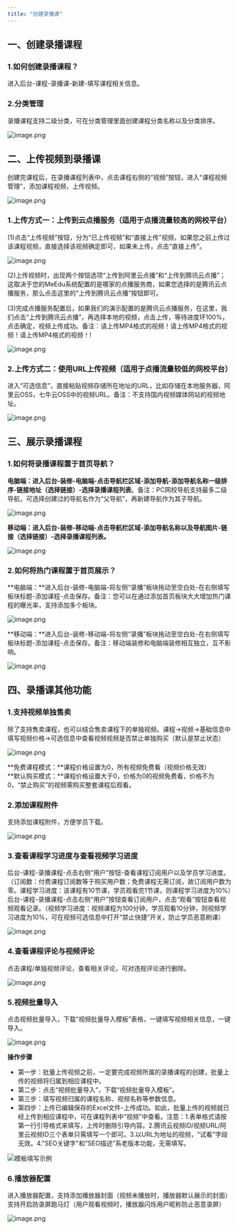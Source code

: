 ```yaml
---
title: "创建录播课"
---
```


## 一、创建录播课程

### 1.如何创建录播课程？
进入后台-课程-录播课-新建-填写课程相关信息。

### 2.分类管理
录播课程支持二级分类，可在分类管理里面创建课程分类名称以及分类排序。

![image.png](https://minio.meedu.vip/meedu-faq/images/b01a0e23da718a08989311b8b2dfb069/esxKDaYCDsP2FXonqp7kmDdB4u6jzuc8.png)

## 二、上传视频到录播课
创建完课程后，在录播课程列表中，点击课程右侧的“视频”按钮，进入“课程视频管理”，添加课程视频，上传视频。

![image.png](https://minio.meedu.vip/meedu-faq/images/b01a0e23da718a08989311b8b2dfb069/Mh4Ah2tX5YXnEYVQZGa30p6qbAJGxMCk.png)

### 1.上传方式一：上传到云点播服务（适用于点播流量较高的网校平台）

(1)点击“上传视频”按钮，分为“已上传视频”和“直接上传”视频，如果您之前上传过该课程视频，直接选择该视频确定即可，如果未上传，点击“直接上传”。

![image.png](https://minio.meedu.vip/meedu-faq/images/b01a0e23da718a08989311b8b2dfb069/Mt6WzJhf0Ln3lPXE812DDLr4XCOmXLel.png)

(2)上传视频时，出现两个按钮选项“上传到阿里云点播”和“上传到腾讯云点播”；这取决于您的MeEdu系统配置的是哪家的点播服务商，如果您选择的是腾讯云点播服务，那么点击这里的“上传到腾讯云点播”按钮即可。

(3)完成点播服务配置后，如果我们的演示配置的是腾讯云点播服务，在这里，我们点击“上传到腾讯云点播”，再选择本地的视频，点击上传，等待进度环100%，点击确定，视频上传成功。备注：请上传MP4格式的视频！请上传MP4格式的视频！请上传MP4格式的视频！!

![image.png](https://minio.meedu.vip/meedu-faq/images/b01a0e23da718a08989311b8b2dfb069/8vrZXcV8PlDCHU0Dzv82YHMQc8YEdnBK.png)

### 2.上传方式二：使用URL上传视频（适用于点播流量较低的网校平台）

进入“可选信息”，直接粘贴视频存储所在地址的URL，比如存储在本地服务器，阿里云OSS，七牛云OSS中的视频URL。备注：不支持国内视频媒体网站的视频地址。

![image.png](https://minio.meedu.vip/meedu-faq/images/b01a0e23da718a08989311b8b2dfb069/wmOEmRXQaejvK3D8ZVIqJWPmztv5Ttss.png)

## 三、展示录播课程

### 1.如何将录播课程置于首页导航？

**电脑端：**进入后台-装修-电脑端-点击导航栏区域-添加导航-添加导航名称一级排序-链接地址（选择链接）-选择**录播课程列表**。备注：PC网校导航支持最多二级导航，可选择创建过的导航名作为“父导航”，再新建导航作为其子导航。

![image.png](https://minio.meedu.vip/meedu-faq/images/b01a0e23da718a08989311b8b2dfb069/gn40cGIDIsEm5IWshA33OLdkl8xis1yy.png)

**移动端：**进入后台-装修-移动端-点击导航栏区域-添加导航名称以及导航图片-链接（选择链接）-选择**录播课程列表。**

![image.png](https://minio.meedu.vip/meedu-faq/images/b01a0e23da718a08989311b8b2dfb069/kd6NEsLqRHE0PR9as00rClogKn8SFgwk.png)


### 2.如何将热门课程置于首页展示？

**电脑端：**进入后台-装修-电脑端-将左侧“录播”板块拖动至空白处-在右侧填写板块标题-添加课程-点击保存。备注：您可以在通过添加首页板块大大增加热门课程的曝光率，支持添加多个板块。

![image.png](https://minio.meedu.vip/meedu-faq/images/b01a0e23da718a08989311b8b2dfb069/MY3sHv5TrNgG8XnTozT6aELVBiMsda1D.png)

**移动端：**进入后台-装修-移动端-将左侧“录播”板块拖动至空白处-在右侧填写板块标题-添加课程-点击保存。备注：移动端装修和电脑端装修相互独立，互不影响。

![image.png](https://minio.meedu.vip/meedu-faq/images/b01a0e23da718a08989311b8b2dfb069/bIsFMnoEqNQadZWFNYmCYIZVgaIfVxli.png)


## 四、录播课其他功能

### 1.支持视频单独售卖

除了支持售卖课程，也可以结合售卖课程下的单独视频。课程→视频→基础信息中填写视频价格→可选信息中查看视频视频是否禁止单独购买（默认是禁止状态）

![image.png](https://minio.meedu.vip/meedu-faq/images/b01a0e23da718a08989311b8b2dfb069/GIitAhkCCOpjqbBPkLNfThwUv9jn7NAi.png)

**免费课程模式：**课程价格设置为0，所有视频免费看（视频价格无效）  
**默认购买模式：**课程价格设置大于0，价格为0的视频免费看，价格不为0，“禁止购买”的视频需购买整套课程后观看。  

### 2.添加课程附件

支持添加课程附件，方便学员下载。

![image.png](https://minio.meedu.vip/meedu-faq/images/b01a0e23da718a08989311b8b2dfb069/ASAmk51FbqGZXUuJlruLD0sWm7icRR4I.png)

### 3.查看课程学习进度与查看视频学习进度

后台-课程-录播课程-点击右侧“用户”按钮-查看课程订阅用户以及学员学习进度。（订阅数：付费课程订阅数等于购买用户数；免费课程无需订阅，故订阅用户数为零。课程学习进度：该课程有10节课，学员观看完1节课，则课程学习进度为10%）后台-课程-录播课程-点击右侧“用户”按钮查看订阅用户，点击“观看”按钮查看视频观看记录。（视频学习进度：视频课程为100分钟，学员观看10分钟，则视频学习进度为10%，可在视频可选信息中打开“禁止快捷”开关，防止学员恶意刷课）

![image.png](https://minio.meedu.vip/meedu-faq/images/b01a0e23da718a08989311b8b2dfb069/hrXVXm683HBpZSbhCviXM36eggF7WUgG.png)

### 4.查看课程评论与视频评论

点击课程/单独视频评论，查看相关评论，可对违规评论进行删除。

![image.png](https://minio.meedu.vip/meedu-faq/images/b01a0e23da718a08989311b8b2dfb069/CPIZroOoWxhfcQdYmKL26eTL1w6c6ww6.png)

### 5.视频批量导入

点击视频批量导入，下载“视频批量导入模板”表格，一键填写视频相关信息，一键导入。

![image.png](https://minio.meedu.vip/meedu-faq/images/b01a0e23da718a08989311b8b2dfb069/wxD6598SuebWACiuWLIeRTXs58VsY3vB.png)

**操作步骤**

- 第一步：批量上传视频之前，一定要完成视频所属的录播课程的创建，批量上传的视频将归属到相应课程中。
- 第二步：点击“视频批量导入”，下载“视频批量导入模板”。
- 第三步：填写视频归属的课程名称、视频名称等参数信息。
- 第四步：上传已编辑保存的Excel文件-上传成功。如此，批量上传的视频就已经上传到相应课程中，可在课程列表中“视频”中查看。注意：1.表单格式请按第一行引导格式来填写，上传时删除引导内容。2.腾讯云视频ID/视频URL/阿里云视频ID三个表单只需填写一个即可。3.以URL为地址的视频，“试看”字段无效。4."SEO关键字"和“SEO描述”系老版本功能，无需填写。

![模板填写示例](https://minio.meedu.vip/meedu-faq/images/b01a0e23da718a08989311b8b2dfb069/X4Z6znFpUEbgEwWtposFTpgkibsW8R6b.png)

### 6.播放器配置

进入播放器配置，支持添加播放器封面（视频未播放时，播放器默认展示的封面）支持开启防录屏跑马灯（用户观看视频时，播放器闪烁用户昵称防止恶意录屏）

![image.png](https://minio.meedu.vip/meedu-faq/images/b01a0e23da718a08989311b8b2dfb069/zBDNLUo7pbyYKIbcOSLq6IzhYVZU3LVS.png)
